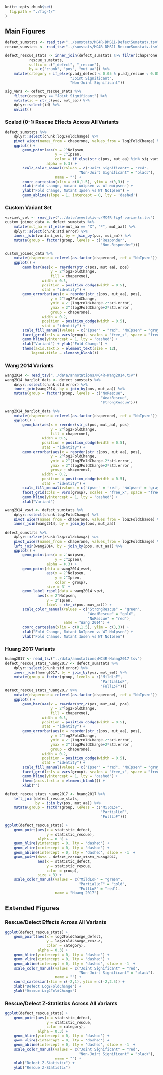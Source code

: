 ```r
knitr::opts_chunk$set(
  fig.path = "./fig-4/"
)
```

## Main Figures
```r
defect_sumstats <- read_tsv("../sumstats/MC4R-DMS11-DefectSumstats.tsv")
rescue_sumstats <- read_tsv("../sumstats/MC4R-DMS11-RescueSumstats.tsv")

defect_rescue_stats <- inner_join(defect_sumstats %>% filter(chaperone == "NoIpsen"),
           rescue_sumstats,
           suffix = c("_defect", "_rescue"),
           by = c("chunk", "pos", "mut_aa")) %>%
    mutate(category = if_else(p.adj_defect < 0.05 & p.adj_rescue < 0.05,
                              "Joint Significant",
                              "Non-Joint Significant"))

sig_vars <- defect_rescue_stats %>%
    filter(category == "Joint Significant") %>%
    mutate(id = str_c(pos, mut_aa)) %>%
    dplyr::select(id) %>%
    unlist()
```

### Scaled (0-1) Rescue Effects Across All Variants
```r
defect_sumstats %>%
    dplyr::select(chunk:log2FoldChange) %>%
    pivot_wider(names_from = chaperone, values_from = log2FoldChange) %>%
    ggplot() +
        geom_point(aes(x = 2^NoIpsen,
                       y = 2^Ipsen,
                       color = if_else(str_c(pos, mut_aa) %in% sig_vars, "Joint Significant", "Non-Joint Significant")),
                   alpha = 0.3) +
        scale_color_manual(values = c("Joint Significant" = "red",
                                  "Non-Joint Significant" = "black"),
                       name = "") +
        coord_cartesian(xlim = c(0,1.5), ylim = c(0,3)) +
        xlab("Fold Change, Mutant NoIpsen vs WT NoIpsen") +
        ylab("Fold Change, Mutant Ipsen vs WT NoIpsen") +
        geom_abline(slope = 1, intercept = 0, lty = 'dashed')
```

### Custom Variant Set
```r
variant_set <- read_tsv("../data/annotations/MC4R-fig4-variants.tsv")
custom_joined_data <- defect_sumstats %>% 
    mutate(mut_aa = if_else(mut_aa == "X", "*", mut_aa)) %>%
    dplyr::select(chunk:std.error) %>%
    inner_join(variant_set, by = join_by(pos, mut_aa)) %>%
    mutate(group = factor(group, levels = c("Responder",
                                            "Non-Responder")))

custom_joined_data %>%
    mutate(chaperone = relevel(as.factor(chaperone), ref = "NoIpsen")) %>%
    ggplot() +
        geom_bar(aes(x = reorder(str_c(pos, mut_aa), pos),
                     y = 2^log2FoldChange,
                     fill = chaperone),
                 width = 0.5,
                 position = position_dodge(width = 0.5),
                 stat = "identity") +
        geom_errorbar(aes(x = reorder(str_c(pos, mut_aa), pos),
                     y = 2^log2FoldChange,
                     ymin = 2^(log2FoldChange-2*std.error),
                     ymax = 2^(log2FoldChange+2*std.error),
                     group = chaperone),
                 width = 0.2,
                 position = position_dodge(width = 0.5),
                 stat = "identity") +
        scale_fill_manual(values = c("Ipsen" = "red", "NoIpsen" = "gray")) +
        facet_grid(cols = vars(group), scales = "free_x", space = "free") +
        geom_hline(yintercept = 1, lty = 'dashed') +
        xlab("Variant") + ylab("Fold Change") +
        theme(axis.text.x = element_text(size = 12),
            legend.title = element_blank())
```

### Wang 2014 Variants
```r
wang2014 <- read_tsv("../data/annotations/MC4R-Wang2014.tsv")
wang2014_barplot_data <- defect_sumstats %>%
    dplyr::select(chunk:std.error) %>%
    inner_join(wang2014, by = join_by(pos, mut_aa)) %>%
    mutate(group = factor(group, levels = c("NoRescue",
                                            "WeakRescue",
                                            "StrongRescue")))

wang2014_barplot_data %>%
    mutate(chaperone = relevel(as.factor(chaperone), ref = "NoIpsen")) %>%
    ggplot() +
        geom_bar(aes(x = reorder(str_c(pos, mut_aa), pos),
                     y = 2^log2FoldChange,
                     fill = chaperone),
                 width = 0.5,
                 position = position_dodge(width = 0.5),
                 stat = "identity") +
        geom_errorbar(aes(x = reorder(str_c(pos, mut_aa), pos),
                     y = 2^log2FoldChange,
                     ymin = 2^(log2FoldChange-2*std.error),
                     ymax = 2^(log2FoldChange+2*std.error),
                     group = chaperone),
                 width = 0.2,
                 position = position_dodge(width = 0.5),
                 stat = "identity") +
        scale_fill_manual(values = c("Ipsen" = "red", "NoIpsen" = "gray")) +
        facet_grid(cols = vars(group), scales = "free_x", space = "free") +
        geom_hline(yintercept = 1, lty = 'dashed') +
        xlab("Variant")
```

```r
wang2014_vswt <- defect_sumstats %>%
    dplyr::select(chunk:log2FoldChange) %>%
    pivot_wider(names_from = chaperone, values_from = log2FoldChange) %>%
    inner_join(wang2014, by = join_by(pos, mut_aa))

defect_sumstats %>%
    dplyr::select(chunk:log2FoldChange) %>%
    pivot_wider(names_from = chaperone, values_from = log2FoldChange) %>%
    left_join(wang2014, by = join_by(pos, mut_aa)) %>%
    ggplot() +
        geom_point(aes(x = 2^NoIpsen,
                       y = 2^Ipsen),
                   alpha = 0.3) +
        geom_point(data = wang2014_vswt,
                   aes(x = 2^NoIpsen,
                       y = 2^Ipsen,
                       color = group),
                   size = 3) +
        geom_label_repel(data = wang2014_vswt,
               aes(x = 2^NoIpsen,
                   y = 2^Ipsen,
                   label = str_c(pos, mut_aa))) +
        scale_color_manual(values = c("StrongRescue" = "green",
                                      "WeakRescue" = "gold",
                                      "NoRescue" = "red"),
                           name = "Wang 2014") +
        coord_cartesian(xlim = c(0,1.5), ylim = c(0,3)) +
        xlab("Fold Change, Mutant NoIpsen vs WT NoIpsen") +
        ylab("Fold Change, Mutant Ipsen vs WT NoIpsen") 
```

### Huang 2017 Variants

```r
huang2017 <- read_tsv("../data/annotations/MC4R-Huang2017.tsv")
defect_rescue_stats_huang2017 <- defect_sumstats %>%
    dplyr::select(chunk:std.error) %>%
    inner_join(huang2017, by = join_by(pos, mut_aa)) %>%
    mutate(group = factor(group, levels = c("MildLoF",
                                            "PartialLoF",
                                            "FullLoF")))
defect_rescue_stats_huang2017 %>%
    mutate(chaperone = relevel(as.factor(chaperone), ref = "NoIpsen")) %>%
    ggplot() +
        geom_bar(aes(x = reorder(str_c(pos, mut_aa), pos),
                     y = 2^log2FoldChange,
                     fill = chaperone),
                 width = 0.5,
                 position = position_dodge(width = 0.5),
                 stat = "identity") +
        geom_errorbar(aes(x = reorder(str_c(pos, mut_aa), pos),
                     y = 2^log2FoldChange,
                     ymin = 2^(log2FoldChange-2*std.error),
                     ymax = 2^(log2FoldChange+2*std.error),
                     group = chaperone),
                 width = 0.2,
                 position = position_dodge(width = 0.5),
                 stat = "identity") +
        scale_fill_manual(values = c("Ipsen" = "red", "NoIpsen" = "gray")) +
        facet_grid(cols = vars(group), scales = "free_x", space = "free") +
        geom_hline(yintercept = 1, lty = 'dashed') +
        theme(axis.text.x = element_blank()) +
        xlab("")
```

```r
defect_rescue_stats_huang2017 <- huang2017 %>%
    left_join(defect_rescue_stats,
              by = join_by(pos, mut_aa)) %>%
    mutate(group = factor(group, levels = c("MildLoF",
                                            "PartialLoF",
                                            "FullLoF")))

ggplot(defect_rescue_stats) +
    geom_point(aes(x = statistic_defect,
                   y = statistic_rescue),
               alpha = 0.3) +
    geom_hline(yintercept = 0, lty = 'dashed') +
    geom_vline(xintercept = 0, lty = 'dashed') +
    geom_abline(intercept = 0, lty = 'dashed', slope = -1) +
    geom_point(data = defect_rescue_stats_huang2017,
               aes(x = statistic_defect,
                   y = statistic_rescue,
                   color = group),
               size = 3) +
    scale_color_manual(values = c("MildLoF" = "green",
                                  "PartialLoF" = "gold",
                                  "FullLoF" = "red"),
                       name = "Huang 2017")
```


## Extended Figures

### Rescue/Defect Effects Across All Variants
```r
ggplot(defect_rescue_stats) +
    geom_point(aes(x = log2FoldChange_defect,
                   y = log2FoldChange_rescue,
                   color = category),
               alpha = 0.3) +
    geom_hline(yintercept = 0, lty = 'dashed') +
    geom_vline(xintercept = 0, lty = 'dashed') +
    geom_abline(intercept = 0, lty = 'dashed', slope = -1) +
    scale_color_manual(values = c("Joint Significant" = "red",
                                  "Non-Joint Significant" = "black"),
                       name = "") +
    coord_cartesian(xlim = c(-2,1), ylim = c(-2,2.5)) +
    xlab("Defect Log2FoldChange") +
    ylab("Rescue Log2FoldChange") 
```

### Rescue/Defect Z-Statistics Across All Variants
```r
ggplot(defect_rescue_stats) +
    geom_point(aes(x = statistic_defect,
                   y = statistic_rescue,
                   color = category),
               alpha = 0.3) +
    geom_hline(yintercept = 0, lty = 'dashed') +
    geom_vline(xintercept = 0, lty = 'dashed') +
    geom_abline(intercept = 0, lty = 'dashed', slope = -1) +
    scale_color_manual(values = c("Joint Significant" = "red",
                                  "Non-Joint Significant" = "black"),
                       name = "") +   
    xlab("Defect Z-Statistic") +
    ylab("Rescue Z-Statistic") 
```
